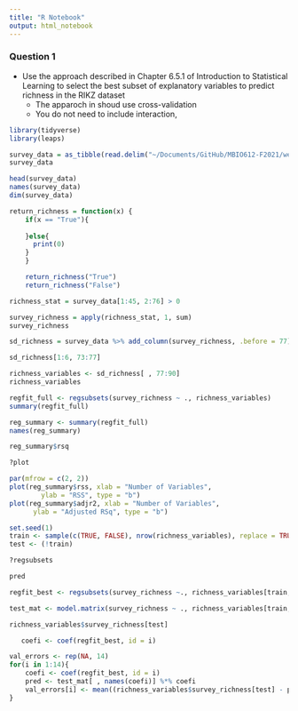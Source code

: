 ```yaml
---
title: "R Notebook"
output: html_notebook
---
```


### Question 1

* Use the approach described in Chapter 6.5.1 of Introduction to Statistical Learning to select the best subset of explanatory variables to predict richness in the RIKZ dataset
  * The apparoch in shoud use cross-validation
  * You do not need to include interaction, 

```r
library(tidyverse)
library(leaps)
```



```r
survey_data = as_tibble(read.delim("~/Documents/GitHub/MBIO612-F2021/week_10/data/RIKZ.txt", sep = "\t", header = TRUE))
survey_data
```

```r
head(survey_data)
names(survey_data)
dim(survey_data)
```


```r
return_richness = function(x) {
    if(x == "True"){
      
    }else{
      print(0)
    }
    }

    return_richness("True")
    return_richness("False")
```


```r
richness_stat = survey_data[1:45, 2:76] > 0
```

```r
survey_richness = apply(richness_stat, 1, sum)
survey_richness
```

```r
sd_richness = survey_data %>% add_column(survey_richness, .before = 77)
```


```r
sd_richness[1:6, 73:77]
```


```r
richness_variables <- sd_richness[ , 77:90]
richness_variables
```




```r
regfit_full <- regsubsets(survey_richness ~ ., richness_variables)
summary(regfit_full)
```


```r
reg_summary <- summary(regfit_full)
names(reg_summary)
```

```r
reg_summary$rsq
```
```r
?plot
```

```r
par(mfrow = c(2, 2))
plot(reg_summary$rss, xlab = "Number of Variables", 
        ylab = "RSS", type = "b")
plot(reg_summary$adjr2, xlab = "Number of Variables", 
      ylab = "Adjusted RSq", type = "b")
```

```r
set.seed(1)
train <- sample(c(TRUE, FALSE), nrow(richness_variables), replace = TRUE)
test <- (!train)
```
```r
?regsubsets
```

```r
pred
```

```r
regfit_best <- regsubsets(survey_richness ~., richness_variables[train, ], nvmax = 14)
```

```r
test_mat <- model.matrix(survey_richness ~ ., richness_variables[train, ], nvmax = 14)
```

```r
richness_variables$survey_richness[test]
```

```r
   coefi <- coef(regfit_best, id = i)
```

```r
val_errors <- rep(NA, 14)
for(i in 1:14){
    coefi <- coef(regfit_best, id = i)
    pred <- test_mat[ , names(coefi)] %*% coefi
    val_errors[i] <- mean((richness_variables$survey_richness[test] - pred^2))
}
```



























